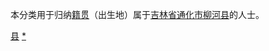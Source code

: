 {{Catnav|頁面分類|各種主題的頁面分類|依中国各省来作的分类|各地中国人|吉林人|通化人}}
{{Catnav|頁面分類|人物|各國人物|中国人|各地中国人|吉林人|通化人}}

本分类用于归纳[[籍贯|籍贯]]（出生地）属于[[吉林省|吉林省]][[通化市|通化市]][[柳河县|柳河县]]的人士。

[[Category:通化人|县]]
[[Category:柳河县|*]]